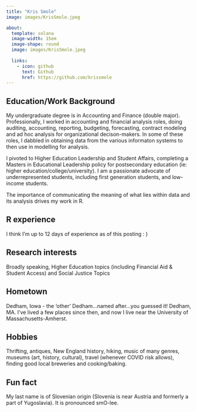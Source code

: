 ```yaml
---
title: "Kris Smole"
image: images/KrisSmole.jpeg

about:
  template: solana
  image-width: 15em
  image-shape: round
  image: images/KrisSmole.jpeg
 
  links:
    - icon: github
      text: Github
      href: https://github.com/krissmole
---
```


## Education/Work Background
My undergraduate degree is in Accounting and Finance (double major). Professionally, I worked in accounting and financial analysis roles, doing auditing, accounting, reporting, budgeting, forecasting, contract modeling and ad hoc analysis for organizational decison-makers. In some of these roles, I dabbled in obtaining data from the various informaton systems to then use in modelling for analysis.

I pivoted to Higher Education Leadership and Student Affairs, completing a Masters in Educational Leadership policy for postsecondary education (ie: higher education/college/university). I am a passionate advocate of underrepresented students, including first generation students, and low-income students.

The importance of communicating the meaning of what lies within data and its analysis drives my work in R.

## R experience
I think I'm up to 12 days of experience as of this posting : ) 

## Research interests
Broadly speaking, Higher Education topics (including Financial Aid & Student Access) and Social Justice Topics

## Hometown
Dedham, Iowa - the 'other' Dedham...named after...you guessed it! Dedham, MA. I've lived a few places since then, and now I live near the University of Massachusetts-Amherst.


## Hobbies
Thrifting, antiques, New England history, hiking, music of many genres, museums (art, history, cultural), travel (whenever COVID risk allows), finding good local breweries and cooking/baking.

## Fun fact
My last name is of Slovenian origin (Slovenia is near Austria and formerly a part of Yugoslavia). It is pronounced smO-lee. 